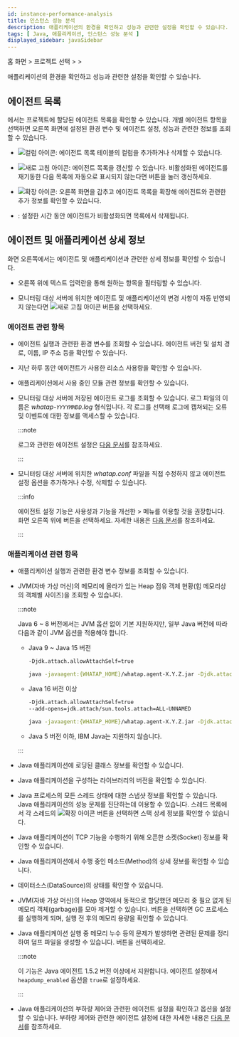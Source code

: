 ```yaml
---
id: instance-performance-analysis
title: 인스턴스 성능 분석
description: 애플리케이션의 환경을 확인하고 성능과 관련한 설정을 확인할 수 있습니다.
tags: [ Java, 애플리케이션, 인스턴스 성능 분석 ]
displayed_sidebar: javaSidebar
---
```


홈 화면 &gt; 프로젝트 선택 &gt; <Cmdname sid="app_upper" className="uitext" /> &gt; <Cmdname sid="agentsConfiguration" className="uitext" />

애플리케이션의 환경을 확인하고 성능과 관련한 설정을 확인할 수 있습니다.

<ProdImg img="ipa-main.png" desc="인스턴스 성능 분석" />

## 에이전트 목록

<Cmdname sid="application_agents" className="uitext" />에서는 프로젝트에 할당된 에이전트 목록을 확인할 수 있습니다. 개별 에이전트 항목을 선택하면 오른쪽 화면에 설정된 환경 변수 및 에이전트 설정, 성능과 관련한 정보를 조회할 수 있습니다.

* ![컬럼 아이콘](/img/ico-column.svg): 에이전트 목록 테이블의 컬럼을 추가하거나 삭제할 수 있습니다.

* ![새로 고침 아이콘](/img/ico-refresh.svg): 에이전트 목록을 갱신할 수 있습니다. 비활성화된 에이전트를 재기동한 다음 목록에 자동으로 표시되지 않는다면 버튼을 눌러 갱신하세요.

* ![확장 아이콘](/img/ic-s-arrows-alt.svg): 오른쪽 화면을 감추고 에이전트 목록을 확장해 에이전트와 관련한 추가 정보를 확인할 수 있습니다.

  <ImgLang img='ipa-agent-list.png' desc='에이전트 목록' />

* <Cmdname sid="inactive_agent_deletion_time" className="uitext" />: 설정한 시간 동안 에이전트가 비활성화되면 목록에서 삭제됩니다.

## 에이전트 및 애플리케이션 상세 정보

화면 오른쪽에서는 에이전트 및 애플리케이션과 관련한 상세 정보를 확인할 수 있습니다. 

* 오른쪽 위에 텍스트 입력란을 통해 원하는 항목을 필터링할 수 있습니다. 

* 모니터링 대상 서버에 위치한 에이전트 및 애플리케이션의 변경 사항이 자동 반영되지 않는다면 ![새로 고침 아이콘](/img/ico-refresh.png) 버튼을 선택하세요.

### 에이전트 관련 항목

* <Cmdname sid="runtime_boot_env" className="uitext" />  

  에이전트 실행과 관련한 환경 변수를 조회할 수 있습니다. 에이전트 버전 및 설치 경로, 이름, IP 주소 등을 확인할 수 있습니다.

<InDoc product="dotnet,golang,php">

* <Cmdname sid="agent_status" className="uitext" />  

  지난 하루 동안 에이전트가 사용한 리소스 사용량을 확인할 수 있습니다.

</InDoc>

<InDoc product="nodejs,php,python">

* <Cmdname sid="module_dependency" className="uitext" />  

  애플리케이션에서 사용 중인 모듈 관련 정보를 확인할 수 있습니다.

</InDoc>

* <Cmdname sid="agent_log" className="uitext" />  

  모니터링 대상 서버에 저장된 에이전트 로그를 조회할 수 있습니다. 로그 파일의 이름은 *whatap-`YYYYMMDD`.log* 형식입니다. 각 로그를 선택해 로그에 캡쳐되는 오류 및 이벤트에 대한 정보를 액세스할 수 있습니다.

  :::note

  로그와 관련한 에이전트 설정은 [다음 문서](agent-log)를 참조하세요.

  :::

* <Cmdname sid="agent_configuration" className="uitext" />  

  모니터링 대상 서버에 위치한 *whatap.conf* 파일을 직접 수정하지 않고 에이전트 설정 옵션을 추가하거나 수정, 삭제할 수 있습니다.

  :::info

  에이전트 설정 기능은 사용성과 기능을 개선한 <Cmdname sid="management" className="uitext" /> &gt; <Cmdname sid="agent_configuration" className="uitext" /> 메뉴를 이용할 것을 권장합니다. 화면 오른쪽 위에 <Cmdname sid="new_agents_setting" className="uitext" /> 버튼을 선택하세요. 자세한 내용은 [다음 문서](set-agent#set-agent-service)를 참조하세요.

  :::

### 애플리케이션 관련 항목

* <Cmdname sid="boot_env" className="uitext" />  

  애플리케이션 실행과 관련한 환경 변수 정보를 조회할 수 있습니다.

<InDoc product="java">

* <Cmdname sid="heap_histogram" className="uitext" />  

  JVM(자바 가상 머신)의 메모리에 올라가 있는 Heap 점유 객체 현황(힙 메모리상의 객체별 사이즈)을 조회할 수 있습니다.

  :::note

  Java 6 ~ 8 버전에서는 JVM 옵션 없이 기본 지원하지만, 일부 Java 버전에 따라 다음과 같이 JVM 옵션을 적용해야 합니다.

  * Java 9 ~ Java 15 버전

    ```bash
    -Djdk.attach.allowAttachSelf=true
    ```

    ```bash title="example"
    java -javaagent:{WHATAP_HOME}/whatap.agent-X.Y.Z.jar -Djdk.attach.allowAttachSelf=true -jar {application.jar}
    ```

  * Java 16 버전 이상

    ```bash
    -Djdk.attach.allowAttachSelf=true
    --add-opens=jdk.attach/sun.tools.attach=ALL-UNNAMED
    ```

    ```bash title="example"
    java -javaagent:{WHATAP_HOME}/whatap.agent-X.Y.Z.jar -Djdk.attach.allowAttachSelf=true --add-opens=java.base/java.lang=ALL-UNNAMED --add-opens=jdk.attach/sun.tools.attach=ALL-UNNAMED -jar {application.jar}
    ```

  * Java 5 버전 이하, IBM Java는 지원하지 않습니다.

  :::

* <Cmdname sid="loaded_classes" className="uitext" />  

  Java 애플리케이션에 로딩된 클래스 정보를 확인할 수 있습니다.

* <Cmdname sid="components_version" className="uitext" />  

  Java 애플리케이션을 구성하는 라이브러리의 버전을 확인할 수 있습니다.

* <Cmdname sid="thread_list" className="uitext" />  

  Java 프로세스의 모든 스레드 상태에 대한 스냅샷 정보를 확인할 수 있습니다. Java 애플리케이션의 성능 문제를 진단하는데 이용할 수 있습니다. 스레드 목록에서 각 스레드의 ![확장 아이콘](/img/ico-expander.svg) 버튼을 선택하면 스택 상세 정보를 확인할 수 있습니다.

* <Cmdname sid="open_socket_count" className="uitext" />  

  Java 애플리케이션이 TCP 기능을 수행하기 위해 오픈한 소켓(Socket) 정보를 확인할 수 있습니다.

* <Cmdname sid="method_stat" className="uitext" />

  Java 애플리케이션에서 수행 중인 메소드(Method)의 상세 정보를 확인할 수 있습니다.

* <Cmdname sid="datasource_status" className="uitext" />  

  데이터소스(DataSource)의 상태를 확인할 수 있습니다.

* <Cmdname sid="system_gc_only" className="uitext" />

  JVM(자바 가상 머신)의 Heap 영역에서 동적으로 할당했던 메모리 중 필요 없게 된 메모리 객체(garbage)를 모아 제거할 수 있습니다. <Cmdname sid="run" className="uitext" /> 버튼을 선택하면 GC 프로세스를 실행하게 되며, 실행 전 후의 메모리 용량을 확인할 수 있습니다.

* <Cmdname sid="heap_dump" className="uitext" />

  Java 애플리케이션 실행 중 메모리 누수 등의 문제가 발생하면 관련된 문제를 정리하여 덤프 파일을 생성할 수 있습니다. <Cmdname sid="dump_heap" className="uitext" /> 버튼을 선택하세요.

  :::note

  이 기능은 Java 에이전트 1.5.2 버전 이상에서 지원합니다. 에이전트 설정에서 `heapdump_enabled` 옵션을 `true`로 설정하세요.

  :::

* <Cmdname sid="configuration_throttling" className="uitext" />

  Java 애플리케이션의 부하량 제어와 관련한 에이전트 설정을 확인하고 옵션을 설정할 수 있습니다. 부하량 제어와 관련한 에이전트 설정에 대한 자세한 내용은 [다음 문서](agent-load-amount)를 참조하세요.

</InDoc>